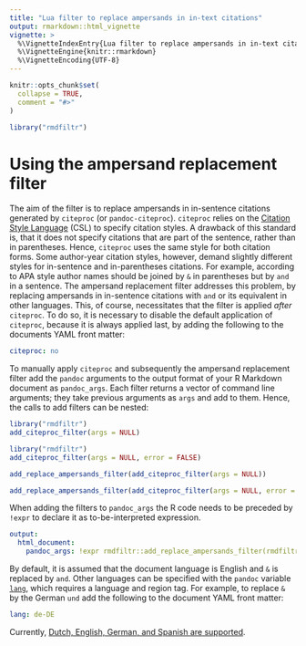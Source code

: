 ```yaml
---
title: "Lua filter to replace ampersands in in-text citations"
output: rmarkdown::html_vignette
vignette: >
  %\VignetteIndexEntry{Lua filter to replace ampersands in in-text citations}
  %\VignetteEngine{knitr::rmarkdown}
  %\VignetteEncoding{UTF-8}
---
```


```r
knitr::opts_chunk$set(
  collapse = TRUE,
  comment = "#>"
)
```

```r
library("rmdfiltr")
```


# Using the ampersand replacement filter

The aim of the filter is to replace ampersands in in-sentence citations generated by `citeproc` (or `pandoc-citeproc`).
`citeproc` relies on the [Citation Style Language](https://en.wikipedia.org/wiki/Citation_Style_Language) (CSL) to specify citation styles.
A drawback of this standard is, that it does not specify citations that are part of the sentence, rather than in parentheses.
Hence, `citeproc` uses the same style for both citation forms.
Some author-year citation styles, however, demand slightly different styles for in-sentence and in-parentheses citations.
For example, according to APA style author names should be joined by `&` in parentheses but by `and` in a sentence.
The ampersand replacement filter addresses this problem, by replacing ampersands in in-sentence citations with `and` or its equivalent in other languages.
This, of course, necessitates that the filter is applied *after* `citeproc`.
To do so, it is necessary to disable the default application of `citeproc`, because it is always applied last, by adding the following to the documents YAML front matter:

~~~yaml
citeproc: no
~~~

To manually apply `citeproc` and subsequently the ampersand replacement filter add the `pandoc` arguments to the output format of your R Markdown document as `pandoc_args`.
Each filter returns a vector of command line arguments; they take previous arguments as `args` and add to them.
Hence, the calls to add filters can be nested:

```r
library("rmdfiltr")
add_citeproc_filter(args = NULL)
```

```r
library("rmdfiltr")
add_citeproc_filter(args = NULL, error = FALSE)
```

```r
add_replace_ampersands_filter(add_citeproc_filter(args = NULL))
```

```r
add_replace_ampersands_filter(add_citeproc_filter(args = NULL, error = FALSE), error = FALSE)
```

When adding the filters to `pandoc_args` the R code needs to be preceded by `!expr` to declare it as to-be-interpreted expression.

~~~yaml
output:
  html_document:
    pandoc_args: !expr rmdfiltr::add_replace_ampersands_filter(rmdfiltr::add_citeproc_filter(args = NULL))
~~~

By default, it is assumed that the document language is English and `&` is replaced by `and`.
Other languages can be specified with the `pandoc` variable [`lang`](https://pandoc.org/MANUAL.html#language-variables), which requires a language and region tag.
For example, to replace `&` by the German `und` add the following to the document YAML front matter:

~~~yaml
lang: de-DE
~~~

Currently, [Dutch, English, German, and Spanish are supported](https://github.com/crsh/rmdfiltr/blob/03b9715b7ccc69e5eeaf9ef39fd77484e4fb8fdd/inst/replace_ampersands.lua#L3).
